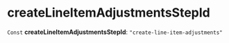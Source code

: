 
# createLineItemAdjustmentsStepId

 `Const` **createLineItemAdjustmentsStepId**: `"create-line-item-adjustments"`
